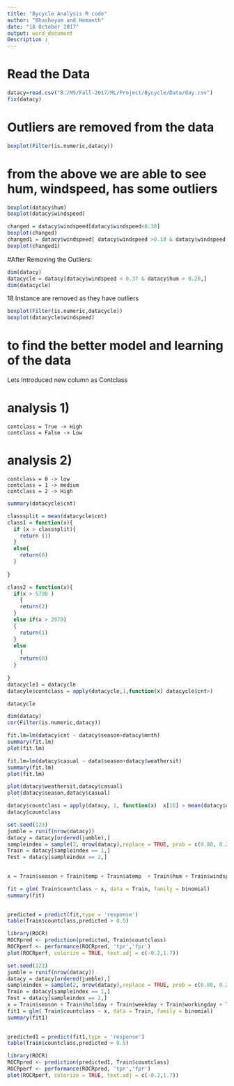 ```yaml
---
title: "Bycycle Analysis R code"
author: "Bhasheyam and Hemanth"
date: "18 October 2017"
output: word_document
Description : 
---
```


# Read the Data

```r
datacy=read.csv("B:/MS/Fall-2017/ML/Project/Bycycle/Data/day.csv")
fix(datacy)
```



# Outliers are removed from the data
```r
boxplot(Filter(is.numeric,datacy))
```

# from the above we are able to see hum, windspeed, has some outliers


```r
boxplot(datacy$hum)
boxplot(datacy$windspeed)
```

```r
changed = datacy$windspeed[datacy$windspeed<0.38]
boxplot(changed)
changed1 = datacy$windspeed[ datacy$windspeed >0.18 & datacy$windspeed < 0.40]
boxplot(changed1)
```


#After Removing the Outliers:

```r
dim(datacy)
datacycle = datacy[datacy$windspeed < 0.37 & datacy$hum > 0.20,]
dim(datacycle)
```

18 Instance are removed as they have outliers

```r
boxplot(Filter(is.numeric,datacycle))
boxplot(datacycle$windspeed)
```

# to find the better model and learning of the data 

Lets Introduced new column as Contclass

# analysis 1)
    contclass = True -> High
    contclass = False -> Low

# analysis 2) 
    contclass = 0 -> low
    contclass = 1 -> medium
    contclass = 2 -> High
   
```r
summary(datacycle$cnt)
```

```r
classsplit = mean(datacycle$cnt)
class1 = function(x){
  if (x > classsplit){
    return (1)
  }
  else{
    return(0)
  }
  
}

class2 = function(x){
  if(x > 5790 )
    {
    return(2)
  }
  else if(x > 2870)
  {
    return(1)
  }
  else
    {
    return(0)
  }
  
}
datacycle1 = datacycle
datacyle$contclass = apply(datacycle,1,function(x) datacycle$cnt>)


```
```r
datacycle
```


















```r
dim(datacy)
cor(Filter(is.numeric,datacy))
```













```r
fit.lm=lm(datacy$cnt ~ datacy$season+datacy$mnth)
summary(fit.lm)
plot(fit.lm)
```
```r
fit.lm=lm(datacy$casual ~ data$season+datacy$weathersit)
summary(fit.lm)
plot(fit.lm)
```
```r
plot(datacy$weathersit,datacy$casual)
plot(datacy$season,datacy$casual)
```

```r
datacy$countclass = apply(datacy, 1, function(x)  x[16] > mean(datacy$cnt ))
datacy$countclass

```



```r
set.seed(123)
jumble = runif(nrow(datacy))
datacy = datacy[ordered(jumble),]
sampleindex = sample(2, nrow(datacy),replace = TRUE, prob = c(0.80, 0.20))
Train = datacy[sampleindex == 1,]
Test = datacy[sampleindex == 2,]
  
```




```r
x = Train$season + Train$temp + Train$atemp  + Train$hum + Train$windspeed + Train$holiday

fit = glm( Train$countclass ~ x, data = Train, family = binomial)
summary(fit)
  
```


```r
predicted = predict(fit,type = 'response')
table(Train$countclass,predicted > 0.5)
```
```r
library(ROCR)
ROCRpred <- prediction(predicted, Train$countclass)
ROCRperf <- performance(ROCRpred, 'tpr','fpr')
plot(ROCRperf, colorize = TRUE, text.adj = c(-0.2,1.7))
```

```r
set.seed(123)
jumble = runif(nrow(datacy))
datacy = datacy[ordered(jumble),]
sampleindex = sample(2, nrow(datacy),replace = TRUE, prob = c(0.80, 0.20))
Train = datacy[sampleindex == 1,]
Test = datacy[sampleindex == 2,]
x = Train$season + Train$holiday + Train$weekday + Train$workingday + Train$temp + Train$atemp  + Train$hum + Train$windspeed + Train$holiday
fit1 = glm( Train$countclass ~ x, data = Train, family = binomial)
summary(fit1)
  

```
```r
predicted1 = predict(fit1,type = 'response')
table(Train$countclass,predicted > 0.5)
```
```r
library(ROCR)
ROCRpred <- prediction(predicted1, Train$countclass)
ROCRperf <- performance(ROCRpred, 'tpr','fpr')
plot(ROCRperf, colorize = TRUE, text.adj = c(-0.2,1.7))
```

